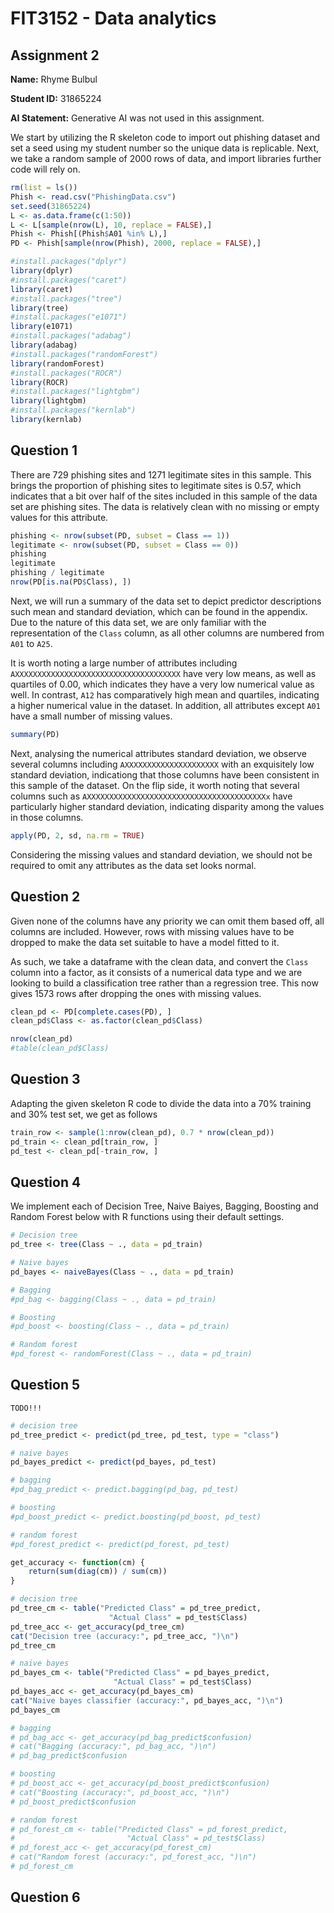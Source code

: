 # FIT3152 - Data analytics

## Assignment 2

**Name:** Rhyme Bulbul

**Student ID:** 31865224

**AI Statement:** Generative AI was not used in this assignment.

<!-- - The main body of this report is almost 15 pages. This length is due to some long code blocks and the sizes of the decision tree diagram and ROC curve plots that have to be big to make them readable. All other pages are the Appendix, which include repeated code and outputs. -->
<!-- - Due to length, from Question 9 onwards, similar code from Questions 4 and 5 used to make predictions, create confusion matrices, report accuracies, construct ROC curves and compute AUC values will not be shown in the main report but in the Appendix. ROC curve plots will also not be shown in the main report except that of Question 12, which shows the curves for all classifiers. -->

<!-- My unique dataset of 2000 rows is first created with the following code from the specifications. Libraries needed to perform the tasks are imported as well. -->

We start by utilizing the R skeleton code to import out phishing dataset and set a seed using my student number so the unique data is replicable. Next, we take a random sample of 2000 rows of data, and import libraries further code will rely on.

```r
rm(list = ls())
Phish <- read.csv("PhishingData.csv")
set.seed(31865224)
L <- as.data.frame(c(1:50))
L <- L[sample(nrow(L), 10, replace = FALSE),]
Phish <- Phish[(Phish$A01 %in% L),]
PD <- Phish[sample(nrow(Phish), 2000, replace = FALSE),]

#install.packages("dplyr")
library(dplyr)
#install.packages("caret")
library(caret)
#install.packages("tree")
library(tree)
#install.packages("e1071")
library(e1071)
#install.packages("adabag")
library(adabag)
#install.packages("randomForest")
library(randomForest)
#install.packages("ROCR")
library(ROCR)
#install.packages("lightgbm")
library(lightgbm)
#install.packages("kernlab")
library(kernlab)
```

## Question 1

<!-- The proportion of days when it is more humid than the previous day, and the opposite, can be computed by subsetting the data based on the value of `MHT`, which indicates whether the day in the next entry is more humid than that of the current one. -->

There are 729 phishing sites and 1271 legitimate sites in this sample. This brings the proportion of phishing sites to legitimate sites is 0.57, which indicates that a bit over half of the sites included in this sample of the data set are phishing sites. The data is relatively clean with no missing or empty values for this attribute.

```r
phishing <- nrow(subset(PD, subset = Class == 1))
legitimate <- nrow(subset(PD, subset = Class == 0))
phishing
legitimate
phishing / legitimate
nrow(PD[is.na(PD$Class), ])
```

<!-- Based on the results, the proportion is about 1.03, which means their respective frequencies are close to equal. The `MHT` field is also empty for 109 entries, so the true proportion may differ slightly as roughly 5% of the data has no target variable value. -->

<!-- `summary()` is then run to get descriptions of the predictors. Due to its length, the output is shown in the Appendix. -->
Next, we will run a summary of the data set to depict predictor descriptions such mean and standard deviation, which can be found in the appendix. Due to the nature of this data set, we are only familiar with the representation of the `Class` column, as all other columns are numbered from `A01` to `A25`.

It is worth noting a large number of attributes including `AXXXXXXXXXXXXXXXXXXXXXXXXXXXXXXXXXXXXX` have very low means, as well as quartiles of 0.00, which indicates they have a very low numerical value as well.
In contrast, `A12` has comparatively high mean and quartiles, indicating a higher numerical value in the dataset. In addition, all attributes except `A01` have a small number of missing values.

```r
summary(PD)
```

<!-- Among the numerical real-valued attributes, most of the means are between 2 and 22. Some exceptions are `WindGustSpeed`, with a mean of 43.62, and more notably, `Pressure9am` and `Pressure3pm`, with means more than 1000 (which is normal for the scale at which atmospheric pressure is measured). Some interesting mean values are `Rainfall`'s mean of 2.941 despite having a max value of 156.4, and `WindGustSpeed`'s mean despite having a max value of 130. In both cases, this indicates a presence of a few extreme values. -->

<!-- Additionally, one noteworthy observation is that there are NA values for every predictor except `Location`, with some predictors having significantly more than the rest (eg. `Sunshine` has 842 NA's compared to `Year`'s 22). -->

<!-- Then, this code is run to compute the standard deviations of the numerical attributes. -->

Next, analysing the numerical attributes standard deviation, we observe several columns including `AXXXXXXXXXXXXXXXXXXXXX` with an exquisitely low standard deviation, indicationg that those columns have been consistent in this sample of the dataset. On the flip side, it worth noting that several columns such as `AXXXXXXXXXXXXXXXXXXXXXXXXXXXXXXXXXXXXXXXXx` have particularly higher standard deviation, indicating disparity among the values in those columns.

```r
apply(PD, 2, sd, na.rm = TRUE)
```

Considering the missing values and standard deviation, we should not be required to omit any attributes as the data set looks normal.
<!-- As expected, `WindGustSpeed` and `Rainfall` are the two real-valued attributes with the largest standard deviations due to their extreme values. The smallest standard deviation belongs to `Cloud3pm`, meaning that the fraction of sky obscured by cloud at 3pm has been consistent, for this dataset. -->

<!-- The only attributes that may, from first glance, be worth omitting are `Location` and `Year`, as a country's yearly climate is usually expected to be consistent. But due to Australia's size, diverse climate and geography, and climate change in recent years, both `Location` and `Year` might have a significant influence on `MHT` and should be kept. All other predictors are closely related to the weather and are thus assumed to have predictive power on `MHT` as well. -->


## Question 2

<!-- As all the predictors seem to have relatively equal importance based on their descriptions in the specifications (and it is generally a good idea to to build initial classifers using all attributes and skim them down from there), no columns are dropped. The only pre-processing required is to remove all rows with NA values to make the data suitable for model fitting. -->

<!-- The following code extracts only complete entries from `WAUS` into a new data frame called `waus_clean`, and `MHT` is also converted to factors as its data type is numerical, which would result in a regression tree being built instead of a classification tree that classifies data points into 0 and 1. -->

Given none of the columns have any priority we can omit them based off, all columns are included. However, rows with missing values have to be dropped to make the data set suitable to have a model fitted to it. 

As such, we take a dataframe with the clean data, and convert the `Class` column into a factor, as it consists of a numerical data type and we are looking to build a classification tree rather than a regression tree. This now gives 1573 rows after dropping the ones with missing values.

```r
clean_pd <- PD[complete.cases(PD), ]
clean_pd$Class <- as.factor(clean_pd$Class)

nrow(clean_pd)
#table(clean_pd$Class)
```

<!-- The outputs of the last two lines shows that the processed dataset now contains 655 rows, and the number of unique locations has been reduced to 5. -->

## Question 3
<!-- The adapted code to divide my data with a 70% to 30% train-test split is as follows. -->
Adapting the given skeleton R code to divide the data into a 70% training and 30% test set, we get as follows

```r
train_row <- sample(1:nrow(clean_pd), 0.7 * nrow(clean_pd))
pd_train <- clean_pd[train_row, ]
pd_test <- clean_pd[-train_row, ]
```

## Question 4

<!-- A classification model of each technique is constructed with default settings. -->
We implement each of Decision Tree, Naive Baiyes, Bagging, Boosting and Random Forest below with R functions using their default settings.

```r
# Decision tree
pd_tree <- tree(Class ~ ., data = pd_train)

# Naive bayes
pd_bayes <- naiveBayes(Class ~ ., data = pd_train)

# Bagging
#pd_bag <- bagging(Class ~ ., data = pd_train)

# Boosting
#pd_boost <- boosting(Class ~ ., data = pd_train)

# Random forest
#pd_forest <- randomForest(Class ~ ., data = pd_train)
```

## Question 5
`TODO!!!`
<!-- Each data point in the test data is classified into either `1` (more humid tomorrow) or `0` (less humid tomorrow) using `predict()` (`predict.bagging()` and `predict.boosting()` for bagging and boosting respectively). -->

```r
# decision tree
pd_tree_predict <- predict(pd_tree, pd_test, type = "class")

# naive bayes
pd_bayes_predict <- predict(pd_bayes, pd_test)

# bagging
#pd_bag_predict <- predict.bagging(pd_bag, pd_test)

# boosting
#pd_boost_predict <- predict.boosting(pd_boost, pd_test)

# random forest
#pd_forest_predict <- predict(pd_forest, pd_test)
```

<!-- A confusion matrix is then created for each model, displayed alongside each model's accuracy, which is the total number of accurate predictions divided by total number of observations. A function is used to compute the accuracy for each confusion matrix, using the code `sum(diag(cm)) / sum(cm)`, where `cm` is a given confusion matrix. -->

```r
get_accuracy <- function(cm) {
    return(sum(diag(cm)) / sum(cm))
}

# decision tree
pd_tree_cm <- table("Predicted Class" = pd_tree_predict,
                      "Actual Class" = pd_test$Class)
pd_tree_acc <- get_accuracy(pd_tree_cm)
cat("Decision tree (accuracy:", pd_tree_acc, ")\n")
pd_tree_cm

# naive bayes
pd_bayes_cm <- table("Predicted Class" = pd_bayes_predict,
                       "Actual Class" = pd_test$Class)
pd_bayes_acc <- get_accuracy(pd_bayes_cm)
cat("Naive bayes classifier (accuracy:", pd_bayes_acc, ")\n")
pd_bayes_cm

# bagging
# pd_bag_acc <- get_accuracy(pd_bag_predict$confusion)
# cat("Bagging (accuracy:", pd_bag_acc, ")\n")
# pd_bag_predict$confusion

# boosting
# pd_boost_acc <- get_accuracy(pd_boost_predict$confusion)
# cat("Boosting (accuracy:", pd_boost_acc, ")\n")
# pd_boost_predict$confusion

# random forest
# pd_forest_cm <- table("Predicted Class" = pd_forest_predict,
#                         "Actual Class" = pd_test$Class)
# pd_forest_acc <- get_accuracy(pd_forest_cm)
# cat("Random forest (accuracy:", pd_forest_acc, ")\n")
# pd_forest_cm
```

<!-- Among the classifiers, only bagging and boosting have an accuracy above 0.6. In fact, they have identical accuracies (0.6345178). The other three classifiers have accuracies closer to that of random guessing, with the naive Bayes classifier having the worst accuracy at 0.5482234. -->

## Question 6











































